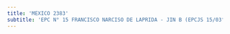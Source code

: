 ```yaml
---
title: 'MEXICO 2383'
subtitle: 'EPC N° 15 FRANCISCO NARCISO DE LAPRIDA - JIN B (EPCJS 15/03°) - CENS N° 50'
---
```



